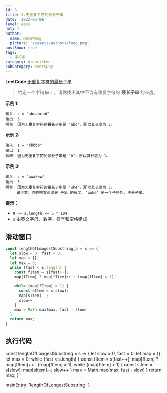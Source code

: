 ```yaml
---
id: 3
title: 3.无重复字符的最长子串
date: '2022-03-06'
level: easy
hot: 4
author:
  name: NateWang
  picture: '/assets/authors/logo.png'
postShow: true
tags:
  - 字符串
category: Algorithm
subCategory: everyDay
---
```


**LeetCode** [无重复字符的最长子串](https://leetcode-cn.com/problems/longest-substring-without-repeating-characters/description/)

> 给定一个字符串 `s` ，请你找出其中不含有重复字符的 **最长子串** 的长度。

**示例 1:**

```
输入: s = "abcabcbb"
输出: 3 
解释: 因为无重复字符的最长子串是 "abc"，所以其长度为 3。
```

**示例 2:**

```
输入: s = "bbbbb"
输出: 1
解释: 因为无重复字符的最长子串是 "b"，所以其长度为 1。
```

**示例 3:**

```
输入: s = "pwwkew"
输出: 3
解释: 因为无重复字符的最长子串是 "wke"，所以其长度为 3。
     请注意，你的答案必须是 子串 的长度，"pwke" 是一个子序列，不是子串。
```
 
**提示：**

- `0 <= s.length <= 5 * 104`
- `s` 由英文字母、数字、符号和空格组成

## 滑动窗口

```js
const lengthOfLongestSubstring_a = s => {
  let slow = 0, fast = 0;
  let map = {};
  let max = 0;
  while (fast < s.length) {
    const fItem = s[fast++];
    map[fItem] ? map[fItem]++ : (map[fItem] = 1);

    while (map[fItem] > 1) {
      const sItem = s[slow];
      map[sItem]--;
      slow++
    }
    max = Math.max(max, fast - slow)
  }
  return max;
}
```


## 执行代码

const lengthOfLongestSubstring = s => {
  let slow = 0, fast = 0;
  let map = {};
  let max = 0;
  while (fast < s.length) {
    const fItem = s[fast++];
    map[fItem] ? map[fItem]++ : (map[fItem] = 1);
    while (map[fItem] > 1) {
      const sItem = s[slow];
      map[sItem]--;
      slow++
    }
    max = Math.max(max, fast - slow)
  }
  return max;
}`

  mainEntry: 'lengthOfLongestSubstring'
}

<PlayGround js={js} mode='algo' options={options}/> 



